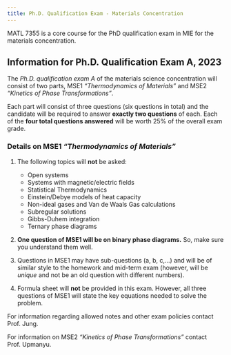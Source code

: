 ```yaml
---
title: Ph.D. Qualification Exam - Materials Concentration
---
```


MATL 7355 is a core course for the PhD qualification exam in MIE for the materials concentration.

## Information for Ph.D. Qualification Exam A, 2023

The *Ph.D. qualification exam A* of the materials science concentration will consist of two parts,
MSE1 *"Thermodynamics of Materials"* and MSE2 *"Kinetics of Phase Transformations"*.

::: {.callout-important title="Number of Questions"}
Each part will consist of three questions (six questions in total) and the candidate will be required to answer **exactly two questions** of each.
Each of the **four total questions answered** will be worth 25% of the overall exam grade.
:::

### Details on MSE1 *"Thermodynamics of Materials"*

1. The following topics will **not** be asked:

    - Open systems
    - Systems with magnetic/electric fields
    - Statistical Thermodynamics
    - Einstein/Debye models of heat capacity
    - Non-ideal gases and Van de Waals Gas calculations
    - Subregular solutions
    - Gibbs-Duhem integration
    - Ternary phase diagrams

2. **One question of MSE1 will be on binary phase diagrams.** So, make sure you understand them well.

3. Questions in MSE1 may have sub-questions (a, b, c,...) and will be of similar style to the homework and mid-term exam
(however, will be *unique* and not be an old question with different numbers).

4. Formula sheet will **not** be provided in this exam. However, all three questions of MSE1 will state the key equations
needed to solve the problem.

::: {.callout-note}
For information regarding allowed notes and other exam policies contact Prof. Jung.
:::

::: {.callout-note}
For information on MSE2 *"Kinetics of Phase Transformations"* contact Prof. Upmanyu.
:::

